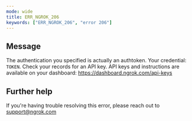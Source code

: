 ```yaml
---
mode: wide
title: ERR_NGROK_206
keywords: ["ERR_NGROK_206", "error 206"]
---
```


## Message

The authentication you specified is actually an authtoken. Your credential: `TOKEN`. Check your records for an API key. API keys and instructions are available on your dashboard: https://dashboard.ngrok.com/api-keys

## Further help

If you're having trouble resolving this error, please reach out to [support@ngrok.com](mailto:support@ngrok.com?subject=Help%20with%20ERR_NGROK_206)
